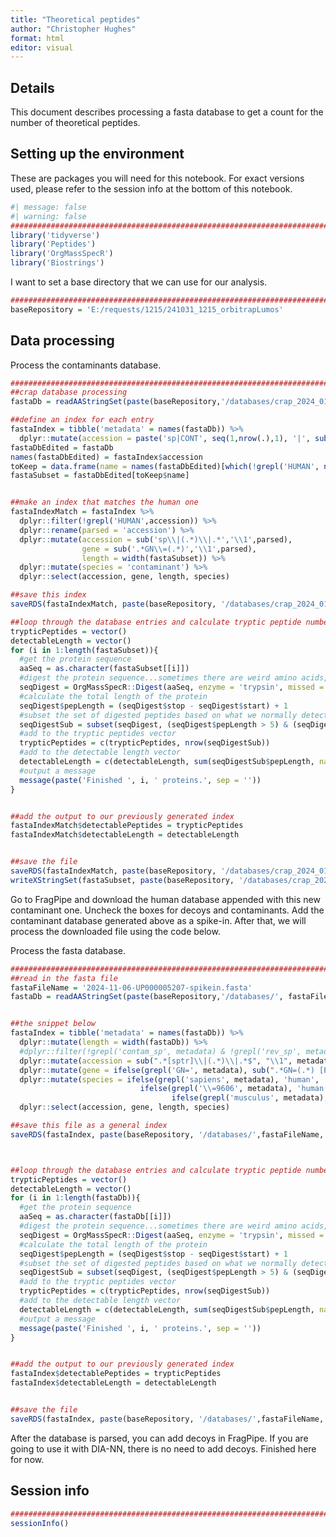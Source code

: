 ```yaml
---
title: "Theoretical peptides"
author: "Christopher Hughes"
format: html
editor: visual
---
```


## Details

This document describes processing a fasta database to get a count for the number of theoretical peptides.

## Setting up the environment

These are packages you will need for this notebook. For exact versions used, please refer to the session info at the bottom of this notebook.

```r
#| message: false
#| warning: false
##########################################################################################
library('tidyverse')
library('Peptides')
library('OrgMassSpecR')
library('Biostrings')
```

I want to set a base directory that we can use for our analysis.

```r
##########################################################################################
baseRepository = 'E:/requests/1215/241031_1215_orbitrapLumos'
```

## Data processing

Process the contaminants database.

```r
##########################################################################################
##crap database processing
fastaDb = readAAStringSet(paste(baseRepository,'/databases/crap_2024_01_15.fasta',sep=''))

##define an index for each entry
fastaIndex = tibble('metadata' = names(fastaDb)) %>%
  dplyr::mutate(accession = paste('sp|CONT', seq(1,nrow(.),1), '|', sub('sp\\|(.*)\\|','\\1', metadata), ' GN=', sub('sp\\|(.*)_.*','\\1', metadata), sep=''))
fastaDbEdited = fastaDb
names(fastaDbEdited) = fastaIndex$accession
toKeep = data.frame(name = names(fastaDbEdited)[which(!grepl('HUMAN', names(fastaDbEdited)))])
fastaSubset = fastaDbEdited[toKeep$name]


##make an index that matches the human one
fastaIndexMatch = fastaIndex %>%
  dplyr::filter(!grepl('HUMAN',accession)) %>%
  dplyr::rename(parsed = 'accession') %>%
  dplyr::mutate(accession = sub('sp\\|(.*)\\|.*','\\1',parsed),
                gene = sub('.*GN\\=(.*)','\\1',parsed),
                length = width(fastaSubset)) %>%
  dplyr::mutate(species = 'contaminant') %>%
  dplyr::select(accession, gene, length, species)

##save this index  
saveRDS(fastaIndexMatch, paste(baseRepository, '/databases/crap_2024_01_15_noHuman_index.rds',sep=''))

##loop through the database entries and calculate tryptic peptide numbers
trypticPeptides = vector()
detectableLength = vector()
for (i in 1:length(fastaSubset)){
  #get the protein sequence
  aaSeq = as.character(fastaSubset[[i]])
  #digest the protein sequence...sometimes there are weird amino acids, so we assign them random masses
  seqDigest = OrgMassSpecR::Digest(aaSeq, enzyme = 'trypsin', missed = 0, custom = list(code = c('X','U','Z','B'), mass = c(50, 60, 70, 80)))
  #calculate the total length of the protein
  seqDigest$pepLength = (seqDigest$stop - seqDigest$start) + 1
  #subset the set of digested peptides based on what we normally detect in an MS experiment
  seqDigestSub = subset(seqDigest, (seqDigest$pepLength > 5) & (seqDigest$pepLength < 31))
  #add to the tryptic peptides vector
  trypticPeptides = c(trypticPeptides, nrow(seqDigestSub))
  #add to the detectable length vector
  detectableLength = c(detectableLength, sum(seqDigestSub$pepLength, na.rm = TRUE))
  #output a message
  message(paste('Finished ', i, ' proteins.', sep = ''))
}


##add the output to our previously generated index
fastaIndexMatch$detectablePeptides = trypticPeptides
fastaIndexMatch$detectableLength = detectableLength


##save the file
saveRDS(fastaIndexMatch, paste(baseRepository, '/databases/crap_2024_01_15_noHuman_index_trypticPeps.rds',sep=''))
writeXStringSet(fastaSubset, paste(baseRepository, '/databases/crap_2024_01_15_noHuman.fasta',sep=''))
```

Go to FragPipe and download the human database appended with this new contaminant one. Uncheck the boxes for decoys and contaminants. Add the contaminant database generated above as a spike-in. After that, we will process the downloaded file using the code below.

Process the fasta database.

```r
##########################################################################################
##read in the fasta file
fastaFileName = '2024-11-06-UP000005207-spikein.fasta'
fastaDb = readAAStringSet(paste(baseRepository,'/databases/', fastaFileName, sep=''))


##the snippet below
fastaIndex = tibble('metadata' = names(fastaDb)) %>%
  dplyr::mutate(length = width(fastaDb)) %>%
  #dplyr::filter(!grepl('contam_sp', metadata) & !grepl('rev_sp', metadata)) %>%
  dplyr::mutate(accession = sub(".*[sptr]\\|(.*)\\|.*$", "\\1", metadata)) %>%
  dplyr::mutate(gene = ifelse(grepl('GN=', metadata), sub(".*GN=(.*) [PE].*$", "\\1", metadata), NA)) %>%
  dplyr::mutate(species = ifelse(grepl('sapiens', metadata), 'human', 
                             ifelse(grepl('\\=9606', metadata), 'human',
                                    ifelse(grepl('musculus', metadata), 'mouse', 'other')))) %>%
  dplyr::select(accession, gene, length, species)

##save this file as a general index
saveRDS(fastaIndex, paste(baseRepository, '/databases/',fastaFileName,'_index.rds',sep=''))



##loop through the database entries and calculate tryptic peptide numbers
trypticPeptides = vector()
detectableLength = vector()
for (i in 1:length(fastaDb)){
  #get the protein sequence
  aaSeq = as.character(fastaDb[[i]])
  #digest the protein sequence...sometimes there are weird amino acids, so we assign them random masses
  seqDigest = OrgMassSpecR::Digest(aaSeq, enzyme = 'trypsin', missed = 0, custom = list(code = c('X','U','Z','B'), mass = c(50, 60, 70, 80)))
  #calculate the total length of the protein
  seqDigest$pepLength = (seqDigest$stop - seqDigest$start) + 1
  #subset the set of digested peptides based on what we normally detect in an MS experiment
  seqDigestSub = subset(seqDigest, (seqDigest$pepLength > 5) & (seqDigest$pepLength < 31))
  #add to the tryptic peptides vector
  trypticPeptides = c(trypticPeptides, nrow(seqDigestSub))
  #add to the detectable length vector
  detectableLength = c(detectableLength, sum(seqDigestSub$pepLength, na.rm = TRUE))
  #output a message
  message(paste('Finished ', i, ' proteins.', sep = ''))
}


##add the output to our previously generated index
fastaIndex$detectablePeptides = trypticPeptides
fastaIndex$detectableLength = detectableLength


##save the file
saveRDS(fastaIndex, paste(baseRepository, '/databases/',fastaFileName,'_index_trypticPeps.rds',sep=''))
```

After the database is parsed, you can add decoys in FragPipe. If you are going to use it with DIA-NN, there is no need to add decoys. Finished here for now.

## Session info

```r
##########################################################################################
sessionInfo()
```
